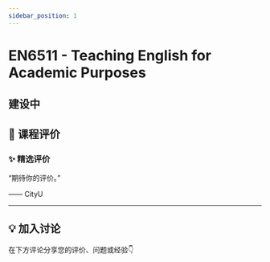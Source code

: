 ```yaml
---
sidebar_position: 1
---
```



# EN6511 - Teaching English for Academic Purposes

## 建设中

## **💬 课程评价**

### ✨ **精选评价**
<div className={commentStyles.commentBox}>
    <p className={commentStyles.commentText}>
        “期待你的评价。”
    </p>
    <p className={commentStyles.commentAuthor}>—— CityU</p>
</div>

---

## **💡 加入讨论**

在下方评论分享您的评价、问题或经验👇
<Utterances />

